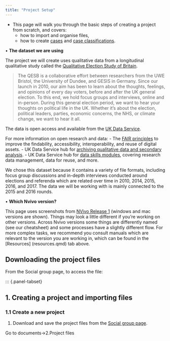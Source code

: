 ```yaml
---
title: "Project Setup"
---
```


* This page will walk you through the basic steps of creating a project from scratch, and covers: 
  + how to import and organise files, 
  + how to create [cases](https://help-nv.qsrinternational.com/20/win/Content/cases/cases.html) and [case classifications](https://help-nv.qsrinternational.com/20/win/Content/classifications/about-classifications.html).

•	**The dataset we are using** 

The project we will create uses qualitative data from a longitudinal qualitative study called the [Qualitative Election Study of Britain](https://qesb.info/). 

> The QESB is a collaborative effort between researchers from the UWE Bristol, the University of Dundee, and GESIS in Germany. Since our launch in 2010, our aim has been to learn about the thoughts, feelings, and opinions of every day voters, before and after the UK general election. To this end, we hold focus groups and interviews, online and in-person. During this general election period, we want to hear your thoughts on political life in the UK. Whether it’s about the election, political leaders, parties, economic concerns, the NHS, or climate change, we want to hear it all.

The data is open access and available from the [UK Data Service](https://beta.ukdataservice.ac.uk/datacatalogue/studies/?Search=qualitative+election+study+of+britain#!?Search=qualitative%20election%20study%20of%20britain&Page=1&Rows=10&Sort=1&DateFrom=440&DateTo=2025).

For more information on open research and data:
- The [FAIR principles](https://www.go-fair.org/fair-principles/) to improve the findability, accessibility, interoperability, and reuse of digital assets.
- UK Data Service hub for [archiving qualitative data and secondary analysis](https://ukdataservice.ac.uk/learning-hub/qualitative-data/).
- UK Data Service hub for [data skills modules](https://ukdataservice.ac.uk/learning-hub/data-skills-modules/), covering research data management, data for reuse, and more.

We chose this dataset because it contains a variety of file formats, including focus group discussions and in-depth interviews conducted around elections and referenda which are related over time in 2010, 2014, 2015, 2016, and 2017. The data we will be working with is mainly connected to the 2015 and 2016 rounds. 
 

•	**Which Nvivo version?** 

This page uses screenshots from [NVivo Release 1](https://help-nv.qsrinternational.com/20/win/Content/welcome.htm) (windows and mac versions are shown). Things may look a little different if you’re working on other versions. Across Nvivo versions some things are differently named (see our cheatsheet) and some processes have a slightly different flow. For more complex tasks, we recommend you consult manuals which are relevant to the version you are working in, which can be found in the [Resources] (resources.qmd) tab above. 

## Downloading the project files

From the Social group page, to access the file:

::: {.panel-tabset}


## 1. Creating a project and importing files


### 1.1 Create a new project 

1. Download and save the project files from the [Social group page](https://social.sgsss.ac.uk/groups/nvivo-training-2024-25/documents/). 

Go to documents->2.Project files 

